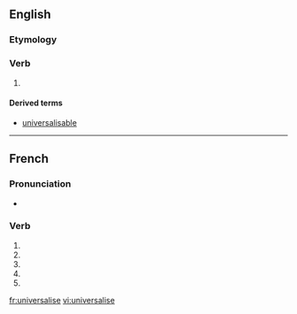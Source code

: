 {{also|universalisé}}
==English==

===Etymology===
{{suffix|universal|ise|lang=en}}

===Verb===
{{en-verb|universalis}}

# {{alternative spelling of|universalize|lang=en}}

====Derived terms====
* [[universalisable]]

----

==French==

===Pronunciation===
* {{homophones|lang=fr|universalisent|universalises}}

===Verb===
{{fr-verb-form}}

# {{inflection of|universaliser||1|s|pres|ind|lang=fr}}
# {{inflection of|universaliser||3|s|pres|ind|lang=fr}}
# {{inflection of|universaliser||1|s|pres|sub|lang=fr}}
# {{inflection of|universaliser||3|s|pres|sub|lang=fr}}
# {{inflection of|universaliser||2|s|imp|lang=fr}}

[[fr:universalise]]
[[vi:universalise]]